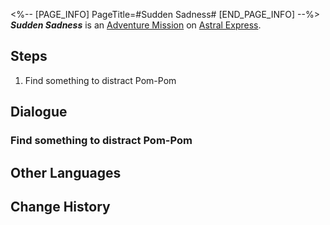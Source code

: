 <%-- [PAGE_INFO]
PageTitle=#Sudden Sadness#
[END_PAGE_INFO] --%>
{{Stub|Dialogue.}}
{{Mission Infobox
|id            = 4050012
|title         = 
|image         = <!--Mission Sudden Sadness.png-->
|type          = Adventure
|event_name    = 
|chapter       = 
|requirements  = 
|summary       = <!--official mission summary from Fate's Atlas-->
|characters    = Pom-Pom; Trailblazer
|startLocation = [[Astral Express]] - [[Parlor Car]]
|world         = Astral Express
|area          = Parlor Car
|prev          = 
|next          = 
|exp           = 
|credits       = 8000
|stellarJade   = 
|other         = {{Card List|Adventure Log*1; Core of Ice*1}}
}}
'''''Sudden Sadness''''' is an [[Adventure Mission]] on [[Astral Express]].

==Steps==
# Find something to distract Pom-Pom

<!--
==Gameplay Notes==

--><!--
==Trial Character==

-->
==Dialogue==
{{Stub Dialogue}}
{{Dialogue Start}}
:{{tx}}
{{Dialogue End}}

===Find something to distract Pom-Pom===
{{Mission Description|type=adventure|location=<!--to be added-->|update|Pom-Pom seems to be troubled and depressed. Find something to distract them and brighten up their day.}}
{{Dialogue Start}}
:{{tx}}
{{Dialogue End}}

==Other Languages==
{{Other Languages
|en   = Sudden Sadness
|zhs  = 突如其来的悲伤
|zht  = 突如其來的悲傷
|ja   = 襲い掛かる悲しみ
|ko   = 갑자기 찾아온 슬픔
|es   = Una tristeza repentina
|fr   = Soudaine tristesse
|ru   = Внезапная тоска
|th   = ความเสียใจกะทันหัน
|vi   = Nỗi Buồn Bất Chợt
|de   = Plötzliche Traurigkeit
|id   = Kesedihan yang Datang Tiba-Tiba
|pt   = Tristeza Súbita
}}

==Change History==
{{Change History|1.0}}
